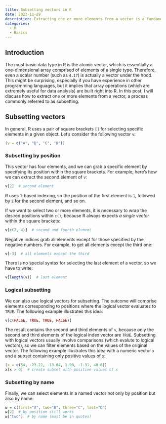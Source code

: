 ```yaml
---
title: Subsetting vectors in R
date: 2023-11-29
description: Extracting one or more elements from a vector is a fundamental and important operation in any data analysis pipeline. In this post, I showcase various options for creating subsets of vectors.
categories:
  - R
  - Basics
---
```


## Introduction

The most basic data type in R is the atomic vector, which is essentially a one-dimensional array comprised of elements of a single type. Therefore, even a scalar number (such as `4.17`) is actually a vector under the hood. This might be surprising, especially if you have experience in other programming languages, but it implies that array operations (which are extremely useful for data analysis) are built right into R. In this post, I will discuss how to extract one or more elements from a vector, a process commonly referred to as subsetting.


## Subsetting vectors

In general, R uses a pair of square brackets `[]` for selecting specific elements in a given object. Let's consider the following vector `v`:

```r
(v = c("A", "B", "C", "D"))
```


### Subsetting by position

This vector has four elements, and we can grab a specific element by specifying its position within the square brackets. For example, here's how we can extract the second element of `v`:

```r
v[2]  # second element
```

:::{.callout-note}
R uses 1-based indexing, so the position of the first element is `1`, followed by `2` for the second element, and so on.
:::

If we want to select two or more elements, it is necessary to wrap the desired positions within `c()`, because R always expects *a single vector* within the square brackets:

```r
v[c(2, 4)]  # second and fourth element
```

Negative indices grab all elements except for those specified by the negative numbers. For example, to get all elements except the third one:

```r
v[-3]  # all elements except the third
```

There is no special syntax for selecting the last element of a vector, so we have to write:

```r
v[length(v)]  # last element
```


### Logical subsetting

We can also use logical vectors for subsetting. The outcome will comprise elements corresponding to positions where the logical vector evaluates to `TRUE`. The following example illustrates this idea:

```r
v[c(FALSE, TRUE, TRUE, FALSE)]
```

The result contains the second and third elements of `v`, because only the second and third elements of the logical index vector are `TRUE`. Subsetting with logical vectors usually involve comparisons (which evalute to logical vectors), so we can filter elements based on the values of the original vector. The following example illustrates this idea with a numeric vector `x` and a subset containing only positive values of `x`:

```r
(x = c(54, -23.22, -13.04, 1.99, -1.31, 48.6))
x[x > 0]  # create subset with positive values of x
```


### Subsetting by name

Finally, we can select elements in a named vector not only by position but also by name:

```r
w = c(first="A", two="B", three="C", last="D")
w[2]  # by position still works
w["two"]  # by name (must be in quotes)
```
